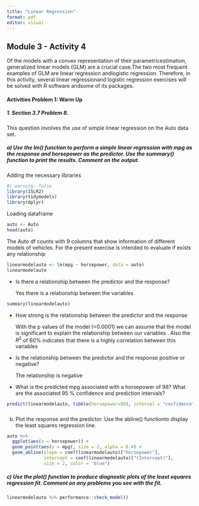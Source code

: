 ```yaml
---
title: "Linear Regression"
format: pdf
editor: visual
---
```


## Module 3 - Activity 4

Of the models with a convex representation of their parametricestimation, generalized linear models (GLM) are a crucial case.The two most frequent examples of GLM are linear regression andlogistic regression. Therefore, in this activity, several linear regressionand logistic regression exercises will be solved with R software andsome of its packages.

#### Activities Problem 1: Warm Up

##### 1. Section 3.7 Problem 8.

This question involves the use of simple linear regression on the Auto data set.

##### a) Use the lm() function to perform a simple linear regression with mpg as the response and horsepower as the predictor. Use the summary() function to print the results. Comment on the output.

Adding the necessary libraries

```r
#| warning: false
library(ISLR2)
library(tidymodels)
library(dplyr)
```

Loading dataframe

```r
auto <- Auto
head(auto)
```

The Auto df counts with 9 columns that show information of different models of vehicles. For the present exercise is intended to evaluate if exists any relationship

```r
linearmodelauto <- lm(mpg ~ horsepower, data = auto)
linearmodelauto
```

-   Is there a relationship between the predictor and the response?

    Yes there is a relationship between the variables

```r
summary(linearmodelauto)
```

-   How strong is the relationship between the predictor and the response

    With the p values of the model (\<0.0001) we can assume that the model is significant to explain the relationship between our variables . Also the $R^{2}$ of 60% indicates that there is a highly correlation between this variables

-   Is the relationship between the predictor and the response positive or negative?

    The relationship is negative

-   What is the predicted mpg associated with a horsepower of 98? What are the associated 95 % confidence and prediction intervals?

```r
predict(linearmodelauto, tibble(horsepower=98), interval = "confidence")
```

##### 

b)  Plot the response and the predictor. Use the abline() functionto display the least squares regression line.

```r
auto %>%
  ggplot(aes(x = horsepower)) +
  geom_point(aes(y = mpg), size = 2, alpha = 0.4) +
  geom_abline(slope = coef(linearmodelauto)["horsepower"],
              intercept = coef(linearmodelauto)["(Intercept)"],
              size = 2, color = "blue")
```

##### c) Use the plot() function to produce diagnostic plots of the least squares regression fit. Comment on any problems you see with the fit.

```r
linearmodelauto %>% performance::check_model()
```

#####  

